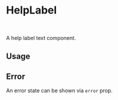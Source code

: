 

<Meta of={Stories} />

# HelpLabel

<br />

A help label text component.

## Usage

<Canvas of={Stories.Base} />

## Error

An error state can be shown via `error` prop.

<Canvas of={Stories.Error} />